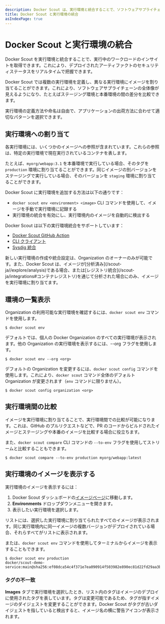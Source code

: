 ```yaml
---
description: Docker Scout は、実行環境と統合することで、ソフトウェアサプライチェーンに関するリアルタイムのインサイトを提供します。
title: Docker Scout と実行環境の統合
asIndexPage: true
---
```



# Docker Scout と実行環境の統合

Docker Scout を実行環境と統合することで、実行中のワークロードのインサイトを取得できます。これにより、デプロイされたアーティファクトのセキュリティステータスをリアルタイムで把握できます。

Docker Scout では複数の実行環境を定義し、異なる実行環境にイメージを割り当てることができます。これにより、ソフトウェアサプライチェーンの全体像が見えるようになり、たとえばステージング環境と本番環境の間の差分を比較できます。

実行環境の定義方法や命名は自由で、アプリケーションの出荷方法に合わせて適切なパターンを選択できます。

## 実行環境への割り当て

各実行環境には、いくつかのイメージへの参照が含まれています。これらの参照は、特定の実行環境で現在実行されているコンテナを表します。

たとえば、`myorg/webapp:3.1` を本番環境で実行している場合、そのタグを `production` 環境に割り当てることができます。同じイメージの別バージョンをステージングで実行している場合、そのバージョンを `staging` 環境に割り当てることができます。

Docker Scout に実行環境を追加する方法は以下の通りです：

- `docker scout env <environment> <image>` CLI コマンドを使用して、イメージを手動で実行環境に記録する
- 実行環境の統合を有効にし、実行環境内のイメージを自動的に検出する

Docker Scout は以下の実行環境統合をサポートしています：

- [Docker Scout GitHub Action](https://github.com/marketplace/actions/docker-scout#record-an-image-deployed-to-an-environment)
- [CLI クライアント](/scout-ja/integrations/environment/cli)
- [Sysdig 統合](/scout-ja/integrations/environment/sysdig)

<Callout type="info">
  新しい実行環境の作成や統合設定は、Organization のオーナーのみが可能です。また、Docker Scout は、イメージが[分析済み](/scout-ja//explore/analysis)である場合、または[レジストリ統合](/scout-ja/integrations#コンテナレジストリ)を通じて分析された場合にのみ、イメージを実行環境に割り当てます。
</Callout>

## 環境の一覧表示

Organization の利用可能な実行環境を確認するには、`docker scout env` コマンドを使用します。

```console
$ docker scout env
```

デフォルトでは、個人の Docker Organization のすべての実行環境が表示されます。他の Organization の実行環境を表示するには、--org フラグを使用します。

```console
$ docker scout env --org <org>
```

デフォルトの Organization を変更するには、`docker scout config` コマンドを使用します。これにより、`docker scout` コマンド全体のデフォルト Organization が変更されます（`env` コマンドに限りません）。

```console
$ docker scout config organization <org>
```

## 実行環境間の比較

イメージを実行環境に割り当てることで、実行環境間での比較が可能になります。これは、GitHub のプルリクエストなどで、PR のコードからビルドされたイメージとステージングや本番のイメージを比較する場合に役立ちます。

また、`docker scout compare` CLI コマンドの `--to-env` フラグを使用してストリームと比較することもできます。

```console
$ docker scout compare --to-env production myorg/webapp:latest
```

## 実行環境のイメージを表示する

実行環境のイメージを表示するには：

1. Docker Scout ダッシュボードの[イメージページ](https://scout.docker.com/)に移動します。
2. **Environments** ドロップダウンメニューを開きます。
3. 表示したい実行環境を選択します。

リストには、選択した実行環境に割り当てられたすべてのイメージが表示されます。同じ実行環境内に同一イメージの複数バージョンがデプロイされている場合、それらすべてがリストに表示されます。

または、`docker scout env` コマンドを使用してターミナルからイメージを表示することもできます。

```console
$ docker scout env production
docker/scout-demo-service:main@sha256:ef08dca54c4f371e7ea090914f503982e890ec81d22fd29aa3b012351a44e1bc
```

### タグの不一致

**Images** タブで実行環境を選択したとき、リスト内のタグはイメージのデプロイに使用されたタグを表しています。タグは変更可能であるため、タグが指すイメージのダイジェストを変更することができます。Docker Scout がタグが古いダイジェストを指していると検出すると、イメージ名の横に警告アイコンが表示されます。
